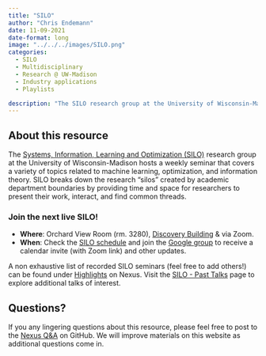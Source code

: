 ```yaml
---
title: "SILO"
author: "Chris Endemann"
date: 11-09-2021
date-format: long
image: "../../../images/SILO.png"
categories:
  - SILO
  - Multidisciplinary
  - Research @ UW-Madison
  - Industry applications
  - Playlists

description: "The SILO research group at the University of Wisconsin-Madison hosts a weekly seminar that covers a variety of topics related to machine learning, optimization, and information theory"
---
```

## About this resource
The [Systems, Information, Learning and Optimization (SILO)](https://silo.wisc.edu/) research group at the University of Wisconsin-Madison hosts a weekly seminar that covers a variety of topics related to machine learning, optimization, and information theory. SILO breaks down the research “silos” created by academic department boundaries by providing time and space for researchers to present their work, interact, and find common threads.

### Join the next live SILO!
* **Where**: Orchard View Room (rm. 3280), [Discovery Building](https://www.map.wisc.edu/?initObj=0212) & via Zoom. 
* **When**: Check the [SILO schedule](https://silo.wisc.edu/upcoming-talks/) and join the [Google group](https://groups.google.com/a/g-groups.wisc.edu/g/silo/) to receive a calendar invite (with Zoom link) and other updates. 

A non exhaustive list of recorded SILO seminars (feel free to add others!) can be found under [Highlights](https://uw-madison-datascience.github.io/ML-X-Nexus/Applications/Highlights/SILO/) on Nexus. Visit the [SILO - Past Talks](https://silo.wisc.edu/past-talks/) page to explore additional talks of interest.

## Questions?
If you any lingering questions about this resource, please feel free to post to the [Nexus Q&A](https://github.com/UW-Madison-DataScience/ML-X-Nexus/discussions/categories/q-a) on GitHub. We will improve materials on this website as additional questions come in.
